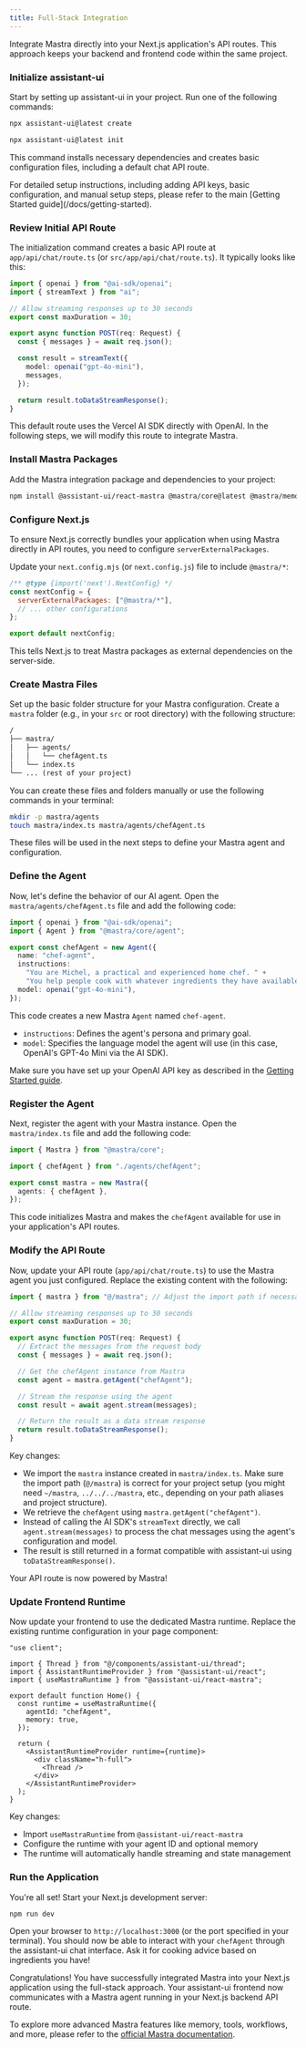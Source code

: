 ```yaml
---
title: Full-Stack Integration
---
```



Integrate Mastra directly into your Next.js application's API routes. This approach keeps your backend and frontend code within the same project.

<Steps>
<Step>

### Initialize assistant-ui

Start by setting up assistant-ui in your project. Run one of the following commands:

```sh title="New Project"
npx assistant-ui@latest create
```

```sh title="Existing Project"
npx assistant-ui@latest init
```

This command installs necessary dependencies and creates basic configuration files, including a default chat API route.

<Callout title="Need Help?">
  For detailed setup instructions, including adding API keys, basic
  configuration, and manual setup steps, please refer to the main [Getting
  Started guide](/docs/getting-started).
</Callout>

</Step>
<Step>

### Review Initial API Route

The initialization command creates a basic API route at `app/api/chat/route.ts` (or `src/app/api/chat/route.ts`). It typically looks like this:

```typescript title="app/api/chat/route.ts"
import { openai } from "@ai-sdk/openai";
import { streamText } from "ai";

// Allow streaming responses up to 30 seconds
export const maxDuration = 30;

export async function POST(req: Request) {
  const { messages } = await req.json();

  const result = streamText({
    model: openai("gpt-4o-mini"),
    messages,
  });

  return result.toDataStreamResponse();
}
```

This default route uses the Vercel AI SDK directly with OpenAI. In the following steps, we will modify this route to integrate Mastra.

</Step>
<Step>

### Install Mastra Packages

Add the Mastra integration package and dependencies to your project:

```bash npm2yarn
npm install @assistant-ui/react-mastra @mastra/core@latest @mastra/memory@latest @ai-sdk/openai
```

</Step>
<Step>

### Configure Next.js

To ensure Next.js correctly bundles your application when using Mastra directly in API routes, you need to configure `serverExternalPackages`.

Update your `next.config.mjs` (or `next.config.js`) file to include `@mastra/*`:

```js title="next.config.mjs"
/** @type {import('next').NextConfig} */
const nextConfig = {
  serverExternalPackages: ["@mastra/*"],
  // ... other configurations
};

export default nextConfig;
```

This tells Next.js to treat Mastra packages as external dependencies on the server-side.

</Step>
<Step>

### Create Mastra Files

Set up the basic folder structure for your Mastra configuration. Create a `mastra` folder (e.g., in your `src` or root directory) with the following structure:

```txt title="Project Structure"
/
├── mastra/
│   ├── agents/
│   │   └── chefAgent.ts
│   └── index.ts
└── ... (rest of your project)
```

You can create these files and folders manually or use the following commands in your terminal:

```bash
mkdir -p mastra/agents
touch mastra/index.ts mastra/agents/chefAgent.ts
```

These files will be used in the next steps to define your Mastra agent and configuration.

</Step>
<Step>

### Define the Agent

Now, let's define the behavior of our AI agent. Open the `mastra/agents/chefAgent.ts` file and add the following code:

```typescript title="mastra/agents/chefAgent.ts"
import { openai } from "@ai-sdk/openai";
import { Agent } from "@mastra/core/agent";

export const chefAgent = new Agent({
  name: "chef-agent",
  instructions:
    "You are Michel, a practical and experienced home chef. " +
    "You help people cook with whatever ingredients they have available.",
  model: openai("gpt-4o-mini"),
});
```

This code creates a new Mastra `Agent` named `chef-agent`.

- `instructions`: Defines the agent's persona and primary goal.
- `model`: Specifies the language model the agent will use (in this case, OpenAI's GPT-4o Mini via the AI SDK).

Make sure you have set up your OpenAI API key as described in the [Getting Started guide](/docs/getting-started).

</Step>
<Step>

### Register the Agent

Next, register the agent with your Mastra instance. Open the `mastra/index.ts` file and add the following code:

```typescript title="mastra/index.ts"
import { Mastra } from "@mastra/core";

import { chefAgent } from "./agents/chefAgent";

export const mastra = new Mastra({
  agents: { chefAgent },
});
```

This code initializes Mastra and makes the `chefAgent` available for use in your application's API routes.

</Step>
<Step>

### Modify the API Route

Now, update your API route (`app/api/chat/route.ts`) to use the Mastra agent you just configured. Replace the existing content with the following:

```typescript title="app/api/chat/route.ts"
import { mastra } from "@/mastra"; // Adjust the import path if necessary

// Allow streaming responses up to 30 seconds
export const maxDuration = 30;

export async function POST(req: Request) {
  // Extract the messages from the request body
  const { messages } = await req.json();

  // Get the chefAgent instance from Mastra
  const agent = mastra.getAgent("chefAgent");

  // Stream the response using the agent
  const result = await agent.stream(messages);

  // Return the result as a data stream response
  return result.toDataStreamResponse();
}
```

Key changes:

- We import the `mastra` instance created in `mastra/index.ts`. Make sure the import path (`@/mastra`) is correct for your project setup (you might need `~/mastra`, `../../../mastra`, etc., depending on your path aliases and project structure).
- We retrieve the `chefAgent` using `mastra.getAgent("chefAgent")`.
- Instead of calling the AI SDK's `streamText` directly, we call `agent.stream(messages)` to process the chat messages using the agent's configuration and model.
- The result is still returned in a format compatible with assistant-ui using `toDataStreamResponse()`.

Your API route is now powered by Mastra!

</Step>
<Step>

### Update Frontend Runtime

Now update your frontend to use the dedicated Mastra runtime. Replace the existing runtime configuration in your page component:

```tsx title="app/page.tsx"
"use client";

import { Thread } from "@/components/assistant-ui/thread";
import { AssistantRuntimeProvider } from "@assistant-ui/react";
import { useMastraRuntime } from "@assistant-ui/react-mastra";

export default function Home() {
  const runtime = useMastraRuntime({
    agentId: "chefAgent",
    memory: true,
  });

  return (
    <AssistantRuntimeProvider runtime={runtime}>
      <div className="h-full">
        <Thread />
      </div>
    </AssistantRuntimeProvider>
  );
}
```

Key changes:
- Import `useMastraRuntime` from `@assistant-ui/react-mastra`
- Configure the runtime with your agent ID and optional memory
- The runtime will automatically handle streaming and state management

</Step>
<Step>

### Run the Application

You're all set! Start your Next.js development server:

```bash npm2yarn
npm run dev
```

Open your browser to `http://localhost:3000` (or the port specified in your terminal). You should now be able to interact with your `chefAgent` through the assistant-ui chat interface. Ask it for cooking advice based on ingredients you have!

</Step>
</Steps>

Congratulations! You have successfully integrated Mastra into your Next.js application using the full-stack approach. Your assistant-ui frontend now communicates with a Mastra agent running in your Next.js backend API route.

To explore more advanced Mastra features like memory, tools, workflows, and more, please refer to the [official Mastra documentation](https://mastra.ai/docs).
